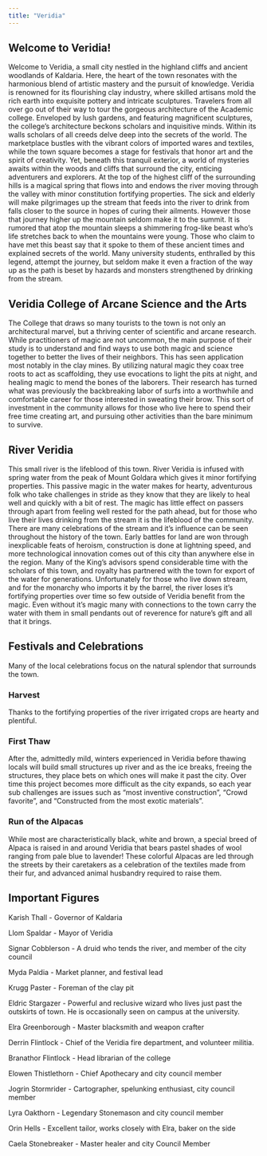 ```yaml
---
title: "Veridia"
---
```


::: {.callout-note}
## Welcome to Veridia!

Welcome to Veridia, a small city nestled in the highland cliffs and ancient woodlands of Kaldaria. Here, the heart of the town resonates with the harmonious blend of artistic mastery and the pursuit of knowledge. Veridia is renowned for its flourishing clay industry, where skilled artisans mold the rich earth into exquisite pottery and intricate sculptures. Travelers from all over go out of their way to tour the gorgeous architecture of the Academic college. Enveloped by lush gardens, and featuring magnificent sculptures, the college's architecture beckons scholars and inquisitive minds. Within its walls scholars of all creeds delve deep into the secrets of the world.
The marketplace bustles with the vibrant colors of imported wares and textiles, while the town square becomes a stage for festivals that honor art and the spirit of creativity. Yet, beneath this tranquil exterior, a world of mysteries awaits within the woods and cliffs that surround the city, enticing adventurers and explorers.
At the top of the highest cliff of the surrounding hills is a magical spring that flows into and endows the river moving through the valley with minor constitution fortifying properties. The sick and elderly will make pilgrimages up the stream that feeds into the river to drink from falls closer to the source in hopes of curing their ailments. However those that journey higher up the mountain seldom make it to the summit.
It is rumored that atop the mountain sleeps a shimmering frog-like beast who's life stretches back to when the mountains were young. Those who claim to have met this beast say that it spoke to them of these ancient times and explained secrets of the world. Many university students, enthralled by this legend, attempt the journey, but seldom make it even a fraction of the way up as the path is beset by hazards and monsters strengthened by drinking from the stream.
:::

## Veridia College of Arcane Science and the Arts

The College that draws so many tourists to the town is not only an architectural marvel, but a thriving center of scientific and arcane research. While practitioners of magic are not uncommon, the main purpose of their study is to understand and find ways to use both magic and science together to better the lives of their neighbors. This has seen application most notably in the clay mines. By utilizing natural magic they coax tree roots to act as scaffolding, they use evocations to light the pits at night, and healing magic to mend the bones of the laborers. Their research has turned what was previously the backbreaking labor of surfs into a worthwhile and comfortable career for those interested in sweating their brow. This sort of investment in the community allows for those who live here to spend their free time creating art, and pursuing other activities than the bare minimum to survive.

## River Veridia

This small river is the lifeblood of this town. River Veridia is infused with spring water from the peak of Mount Goldara which gives it minor fortifying properties. This passive magic in the water makes for hearty, adventurous folk who take challenges in stride as they know that they are likely to heal well and quickly with a bit of rest. The magic has little effect on passers through apart from feeling well rested for the path ahead, but for those who live their lives drinking from the stream it is the lifeblood of the community. There are many celebrations of the stream and it's influence can be seen throughout the history of the town. Early battles for land are won through inexplicable feats of heroism, construction is done at lightning speed, and more technological innovation comes out of this city than anywhere else in the region. Many of the King's advisors spend considerable time with the scholars of this town, and royalty has partnered with the town for export of the water for generations. Unfortunately for those who live down stream, and for the monarchy who imports it by the barrel, the river loses it's fortifying properties over time so few outside of Veridia benefit from the magic. Even without it's magic many with connections to the town carry the water with them in small pendants out of reverence for nature's gift and all that it brings.

## Festivals and Celebrations

Many of the local celebrations focus on the natural splendor that surrounds the town.

### Harvest

Thanks to the fortifying properties of the river irrigated crops are hearty and plentiful.

### First Thaw

After the, admittedly mild, winters experienced in Veridia before thawing locals will build small structures up river and as the ice breaks, freeing the structures, they place bets on which ones will make it past the city. Over time this project becomes more difficult as the city expands, so each year sub challenges are issues such as "most inventive construction", "Crowd favorite", and "Constructed from the most exotic materials".

### Run of the Alpacas

While most are characteristically black, white and brown, a special breed of Alpaca is raised in and around Veridia that bears pastel shades of wool ranging from pale blue to lavender! These colorful Alpacas are led through the streets by their caretakers as a celebration of the textiles made from their fur, and advanced animal husbandry required to raise them.

## Important Figures

Karish Thall - Governor of Kaldaria

Llom Spaldar - Mayor of Veridia

Signar Cobblerson - A druid who tends the river, and member of the city council

Myda Paldia - Market planner, and festival lead

Krugg Paster - Foreman of the clay pit

Eldric Stargazer - Powerful and reclusive wizard who lives just past the outskirts of town. He is occasionally seen on campus at the university.

Elra Greenborough - Master blacksmith and weapon crafter

Derrin Flintlock - Chief of the Veridia fire department, and volunteer militia.

Branathor Flintlock - Head librarian of the college

Elowen Thistlethorn - Chief Apothecary and city council member

Jogrin Stormrider - Cartographer, spelunking enthusiast, city council member

Lyra Oakthorn - Legendary Stonemason and city council member

Orin Hells - Excellent tailor, works closely with Elra, baker on the side

Caela Stonebreaker - Master healer and city Council Member